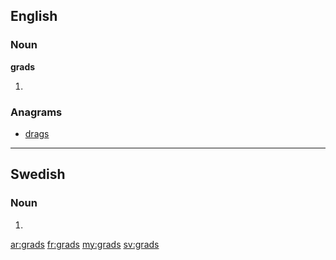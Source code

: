 ==English==

===Noun===
'''grads'''

# {{plural of|[[grad]]}}

===Anagrams===
* [[drags#English|drags]]

----

==Swedish==

===Noun===
{{head|sv|noun form}}

# {{sv-noun-form-indef-gen|grad}}

[[ar:grads]]
[[fr:grads]]
[[my:grads]]
[[sv:grads]]